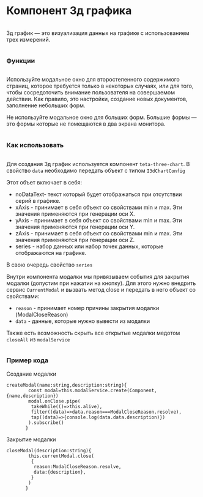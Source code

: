 
<Meta of={ThreeStories}/>

<div class='column gap-24'>
  <h1>Компонент 3д графика</h1>
  <div class='column'>
    <p>3д график — это визуализация данных на графике с использованием трех измерений.</p>
  </div>
  <h3>Функции</h3>
  <div class='column'>
    <p>Используйте модальное окно для второстепенного содержимого страниц, которое требуется только в некоторых случаях,
      или для того, чтобы сосредоточить внимание пользователя на совершаемом действии. Как правило, это настройки,
      создание новых документов, заполнение небольших форм.</p>
    <p>Не используйте модальное окно для больших форм. Большие формы — это формы которые не помещаются в два экрана
      монитора. </p>
  </div>
  <h3>Как использовать</h3>
  <div class='column'>
    <p>Для создания 3д график используется компонент <code>teta-three-chart</code>. В свойство <code>data</code> необходимо передать объект с типом <code>I3dChartConfig</code></p>
    <p>Этот объет включает в себя:</p>
    <ul>
      <li>noDataText- текст который будет отображаться при отсутствии серий в графике.</li>
      <li>xAxis - принимает в себя объект со свойствами min и max. Эти значения применяются при генерации оси X. </li>
      <li>yAxis - принимает в себя объект со свойствами min и max. Эти значения применяются при генерации оси Y.</li>
      <li>zAxis - принимает в себя объект со свойствами min и max. Эти значения применяются при генерации оси Z.</li>
      <li>series - набор данных или набор точек данных, которые отображаются на графике.</li>
    </ul>
    <p>В свою очередь свойство <code>series</code></p>
    <p>Внутри компонента модалки мы привязываем события для закрытия модалки (допустим при нажатии на кнопку). Для этого
      нужно внедрить сервис <code>CurrentModal</code> и вызвать метод close и передать в него объект со свойствами:</p>
    <ul>
      <li><code>reason</code> - принимает номер причины закрытия модалки (ModalCloseReason)</li>
      <li><code>data</code> - данные, которые нужно вывести из модалки</li>
    </ul>
    <p></p>
    <p>Также есть возможность скрыть все открытые модалки медотом <code>closeAll</code> из <code>modalService</code></p>
  </div>
  <h3>Пример кода</h3>
  <div>
    <p>Создание модалки</p>
    <p>
    <pre><code>createModal(name:string,description:string)&#123;
      &nbsp;&nbsp;const modal=this.modalService.create(Component,&#123;name,description&#125;)
      &nbsp;&nbsp;modal.onClose.pipe(
      &nbsp;&nbsp;&nbsp;takeWhile(()=>this.alive),
      &nbsp;&nbsp;&nbsp;filter((data)=>data.reason===ModalCloseReason.resolve),
      &nbsp;&nbsp;&nbsp;tap((data)=>&#123;console.log(data.data.description)&#125;)
      &nbsp;&nbsp;).subscribe()
      &nbsp;&#125;</code></pre>
    </p>
    <p>Закрытие модалки</p>
    <p>
    <pre><code>closeModal(description:string)&#123;
      &nbsp;&nbsp;this.currentModal.close(
      &nbsp;&nbsp;&nbsp;&#123;
      &nbsp;&nbsp;&nbsp;&nbsp;reason:ModalCloseReason.resolve,
      &nbsp;&nbsp;&nbsp;&nbsp;data:&#123;description&#125;,
      &nbsp;&nbsp;&nbsp;&#125;
      &nbsp;&nbsp;)
      &nbsp;&#125;</code></pre>
    </p>

  </div>
</div>
